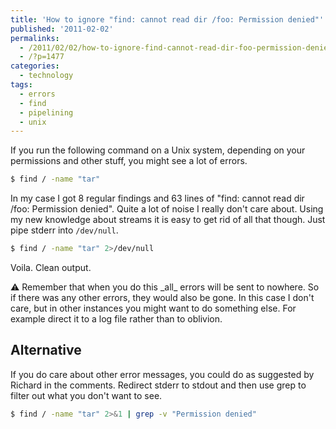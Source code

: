 ---
title: 'How to ignore "find: cannot read dir /foo: Permission denied"'
published: '2011-02-02'
permalinks:
  - /2011/02/02/how-to-ignore-find-cannot-read-dir-foo-permission-denied/
  - /?p=1477
categories:
  - technology
tags:
  - errors
  - find
  - pipelining
  - unix
---

If you run the following command on a Unix system, depending on your permissions and other stuff, you might see a lot of errors.

```bash
$ find / -name "tar"
```

In my case I got 8 regular findings and 63 lines of "find: cannot read dir /foo: Permission denied". Quite a lot of noise I really don't care about. Using my new knowledge about streams it is easy to get rid of all that though. Just pipe stderr into `/dev/null`.

```bash
$ find / -name "tar" 2>/dev/null
```

Voila. Clean output.

<Note>
  ⚠ Remember that when you do this _all_ errors will be sent to nowhere. So if
  there was any other errors, they would also be gone. In this case I don't
  care, but in other instances you might want to do something else. For example
  direct it to a log file rather than to oblivion.
</Note>

## Alternative

If you do care about other error messages, you could do as suggested by Richard in the comments. Redirect stderr to stdout and then use grep to filter out what you don't want to see.

```bash
$ find / -name "tar" 2>&1 | grep -v "Permission denied"
```
